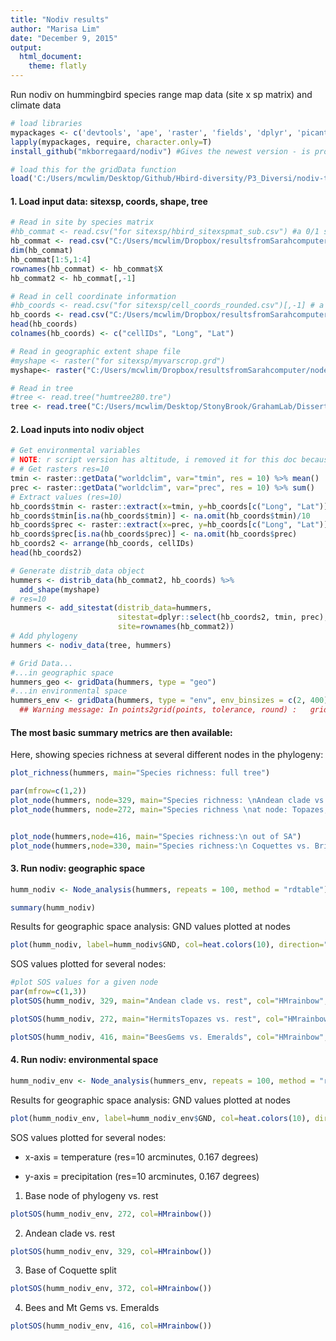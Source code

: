 ```yaml
---
title: "Nodiv results"
author: "Marisa Lim"
date: "December 9, 2015"
output: 
  html_document:
    theme: flatly
---
```


Run nodiv on hummingbird species range map data (site x sp matrix) and climate data

```r
# load libraries
mypackages <- c('devtools', 'ape', 'raster', 'fields', 'dplyr', 'picante')
lapply(mypackages, require, character.only=T)
install_github("mkborregaard/nodiv") #Gives the newest version - is probably LESS buggy than cran version

# load this for the gridData function
load('C:/Users/mcwlim/Desktop/Github/Hbird-diversity/P3_Diversi/nodiv-trait-analysis.RDATA')
```

#### 1. Load input data: sitexsp, coords, shape, tree 
```r
# Read in site by species matrix
#hb_commat <- read.csv("for sitexsp/hbird_sitexspmat_sub.csv") #a 0/1 site-by-species matrix
hb_commat <- read.csv("C:/Users/mcwlim/Dropbox/resultsfromSarahcomputer/nodesigfiles/hbird_sitexspmat_sub.csv")
dim(hb_commat)
hb_commat[1:5,1:4]
rownames(hb_commat) <- hb_commat$X
hb_commat2 <- hb_commat[,-1]

# Read in cell coordinate information
#hb_coords <- read.csv("for sitexsp/cell_coords_rounded.csv")[,-1] # a data.frame with one row for each site, and lat/long coordinates in 2 of the columns
hb_coords <- read.csv("C:/Users/mcwlim/Dropbox/resultsfromSarahcomputer/nodesigfiles/cell_coords_rounded.csv")[,-1]
head(hb_coords)
colnames(hb_coords) <- c("cellIDs", "Long", "Lat")

# Read in geographic extent shape file
#myshape <- raster("for sitexsp/myvarscrop.grd")
myshape<- raster("C:/Users/mcwlim/Dropbox/resultsfromSarahcomputer/nodesigfiles/myvarscrop.grd")

# Read in tree
#tree <- read.tree("humtree280.tre") 
tree <- read.tree("C:/Users/mcwlim/Desktop/StonyBrook/GrahamLab/Dissertation idea materials/THESIS PROJECTS/Hummingbird_Genomics/humtree280.tre")
```

#### 2. Load inputs into nodiv object 
```r
# Get environmental variables
# NOTE: r script version has altitude, i removed it for this doc because it doesn't add too much
# # Get rasters res=10
tmin <- raster::getData("worldclim", var="tmin", res = 10) %>% mean()
prec <- raster::getData("worldclim", var="prec", res = 10) %>% sum()
# Extract values (res=10)
hb_coords$tmin <- raster::extract(x=tmin, y=hb_coords[c("Long", "Lat")])/10
hb_coords$tmin[is.na(hb_coords$tmin)] <- na.omit(hb_coords$tmin)/10
hb_coords$prec <- raster::extract(x=prec, y=hb_coords[c("Long", "Lat")])
hb_coords$prec[is.na(hb_coords$prec)] <- na.omit(hb_coords$prec)
hb_coords2 <- arrange(hb_coords, cellIDs)
head(hb_coords2)

# Generate distrib_data object
hummers <- distrib_data(hb_commat2, hb_coords) %>% 
  add_shape(myshape)
# res=10
hummers <- add_sitestat(distrib_data=hummers, 
                        sitestat=dplyr::select(hb_coords2, tmin, prec), 
                        site=rownames(hb_commat2))
# Add phylogeny
hummers <- nodiv_data(tree, hummers) 

# Grid Data...
#...in geographic space
hummers_geo <- gridData(hummers, type = "geo") 
#...in environmental space 
hummers_env <- gridData(hummers, type = "env", env_binsizes = c(2, 400))
  ## Warning message: In points2grid(points, tolerance, round) :   grid has empty column/rows in dimension 2
```

#### The most basic summary metrics are then available:
Here, showing species richness at several different nodes in the phylogeny:
```r
plot_richness(hummers, main="Species richness: full tree")

par(mfrow=c(1,2))
plot_node(hummers, node=329, main="Species richness: \nAndean clade vs. rest")
plot_node(hummers, node=272, main="Species richness \nat node: Topazes,Hermits vs. rest")


plot_node(hummers,node=416, main="Species richness:\n out of SA")
plot_node(hummers,node=330, main="Species richness:\n Coquettes vs. Brilliants")
```

#### 3. Run nodiv: geographic space 
```r
humm_nodiv <- Node_analysis(hummers, repeats = 100, method = "rdtable") 
```
```r
summary(humm_nodiv)
```

Results for geographic space analysis:
GND values plotted at nodes
```r
plot(humm_nodiv, label=humm_nodiv$GND, col=heat.colors(10), direction="upwards")
```

SOS values plotted for several nodes:
```r
#plot SOS values for a given node
par(mfrow=c(1,3))
plotSOS(humm_nodiv, 329, main="Andean clade vs. rest", col="HMrainbow", xlab="Longitude", ylab="Latitude") 

plotSOS(humm_nodiv, 272, main="HermitsTopazes vs. rest", col="HMrainbow", xlab="Longitude", ylab="Latitude")

plotSOS(humm_nodiv, 416, main="BeesGems vs. Emeralds", col="HMrainbow", xlab="Longitude", ylab="Latitude")
```

#### 4. Run nodiv: environmental space 
```r
humm_nodiv_env <- Node_analysis(hummers_env, repeats = 100, method = "rdtable")
```

Results for geographic space analysis:
GND values plotted at nodes
```r
plot(humm_nodiv_env, label=humm_nodiv_env$GND, col=heat.colors(10), direction="upwards")
```

SOS values plotted for several nodes:

* x-axis = temperature (res=10 arcminutes, 0.167 degrees)

* y-axis = precipitation (res=10 arcminutes, 0.167 degrees)

1. Base node of phylogeny vs. rest
```r
plotSOS(humm_nodiv_env, 272, col=HMrainbow()) 
```

2. Andean clade vs. rest
```r
plotSOS(humm_nodiv_env, 329, col=HMrainbow())
```

3. Base of Coquette split
```r
plotSOS(humm_nodiv_env, 372, col=HMrainbow())
```

4. Bees and Mt Gems vs. Emeralds
```r
plotSOS(humm_nodiv_env, 416, col=HMrainbow())
```



